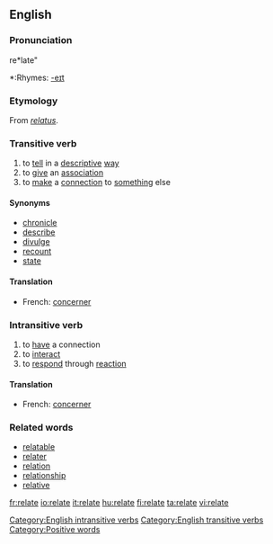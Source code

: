 ==English==

===Pronunciation===
re*late"
*:Rhymes: [[Rhymes:English:-eɪt|-eɪt]]

===Etymology===
From {{L.}} ''[[relatus]]''.

===Transitive verb===
{{en-verb|relat|ing}}
# to [[tell]] in a [[descriptive]] [[way]]
# to [[give]] an [[association]]
# to [[make]] a [[connection]] to [[something]] else

====Synonyms====
* [[chronicle]]
* [[describe]]
* [[divulge]]
* [[recount]]
* [[state]]

====Translation====
*French: [[concerner]]

===Intransitive verb===
{{en-verb|relat|ing}}
# to [[have]] a connection
# to [[interact]]
# to [[respond]] through [[reaction]]

====Translation====
*French: [[concerner]]

===Related words===
* [[relatable]]
* [[relater]]
* [[relation]]
* [[relationship]]
* [[relative]]

[[Category:English intransitive verbs]]
[[Category:English transitive verbs]]

[[Category:Positive words]]

[[fr:relate]]
[[io:relate]]
[[it:relate]]
[[hu:relate]]
[[fi:relate]]
[[ta:relate]]
[[vi:relate]]